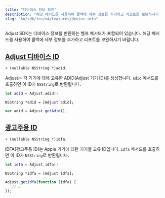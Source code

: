 ```yaml
---
title: "디바이스 정보 확인"
description: "해당 메서드를 사용하여 콜백에 세부 정보를 추가하고 리포트를 보완하시기 바랍니다."
slug: "ko/sdk/ios/v4/features/device-info"
---
```


Adjust SDK는 디바이스 정보를 반환하는 헬프 메서드가 포함되어 있습니다. 해당 메서드를 사용하여 콜백에 세부 정보를 추가하고 리포트를 보완하시기 바랍니다.

## [Adjust 디바이스 ID](adjust-device-identifier)

<CodeBlock title="메서드 서명">

```objc
+ (nullable NSString *)adid;
```

</CodeBlock>

Adjust는 각 기기에 대해 고유한 ADID\(Adjust 기기 ID\)를 생성합니다. `adid` 메서드를 호출하면 이 ID가 `NSString`로 반환됩니다.

<Tabs>
<Tab title="Swift" sync="swift">

```swift
let adid = Adjust.adid()
```

</Tab>
<Tab title="Objective-C" sync="objc">

```objc
NSString *adid = [Adjust adid];
```

</Tab>
<Tab title="Javascript" sync="js">

```js
var adid = Adjust.getAdid();
```

</Tab>
</Tabs>

## [광고주용 ID](id-for-advertisers)

<CodeBlock title="메서드 서명">

```objc
+ (nullable NSString *)idfa;
```

</CodeBlock>

IDFA\(광고주용 ID\)는 Apple 기기에 대한 기기별 고유 ID입니다. `idfa` 메서드를 호출하면 이 ID가 `NSString`로 반환됩니다.

<Tabs>
<Tab title="Swift" sync="swift">

```swift
let idfa = Adjust.idfa()
```

</Tab>
<Tab title="Objective-C" sync="objc">

```objc
NSString *idfa = [Adjust idfa];
```

</Tab>
<Tab title="Javascript" sync="js">

```js
Adjust.getIdfa(function (idfa) {
   // …
});
```

</Tab>
</Tabs>
